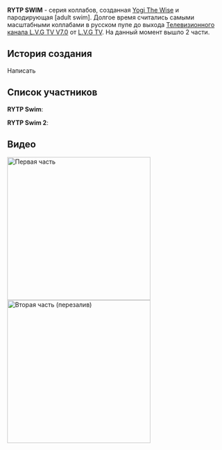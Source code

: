 '''RYTP SWIM''' - серия коллабов, созданная [[Yogi The Wise]] и пародирующая [adult swim]. Долгое время считались самыми масштабными коллабами в русском пупе до выхода [[Телевизионный канал L.V.G TV V7.0|Телевизионного канала L.V.G TV V7.0]] от [[L.V.G TV]]. 
На данный момент вышло 2 части.
==История создания==
Написать
==Список участников==
'''RYTP Swim''':

'''RYTP Swim 2''':

==Видео==
[[File:-RYTP swim-|left|thumb|330x330px|Первая часть]]
[[File:-RYTP SWIM 2-|thumb|330x330px|Вторая часть (перезалив)]]